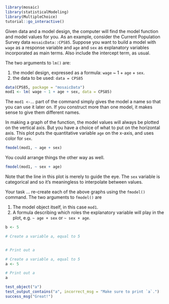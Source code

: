 <!--  Author: Daniel Kaplan -->
<!--  Subject:  -->

```r
library(mosaic)
library(statisticalModeling)
library(MultipleChoice)
tutorial::go_interactive()
```

Given data and a model design, the computer will find the model function and model values for you.  As an example, consider the Current Population Survey  data `mosaicData::CPS85`.  Suppose you want to build a model with `wage` as a response variable and `age` and `sex` as explanatory variables incorporated as main terms.  Also include the intercept term, as usual.

The two arguments to `lm()` are:

#. the model design, expressed as a formula: `wage` ~ 1 + `age` + `sex`.
#. the data to be used: `data = CPS85`  

```r
data(CPS85, package = "mosaicData")
mod1 <- lm( wage ~ 1 + age + sex, data = CPS85)
```




The `mod1 <- `... part of the command simply gives the model a
name so that you can use it later on.  If you construct more than one
model, it makes sense to give them different names. 

In making a graph of the function, the model values will always be plotted on the vertical axis.  But you have a choice of what to put on the horizontal axis.  This plot puts the quantitative variable `age` on the x-axis, and uses color for `sex`.

```r
fmodel(mod1, ~ age + sex)
```

You could arrange things the other way as well.
```r
fmodel(mod1, ~ sex + age)
```

Note that the line in this plot is merely to guide the eye. The `sex` variable is categorical and so it's meaningless to interpolate between values.

Your task ... re-create each of the above graphs using the `fmodel()` command. The two arguments to `fmodel()` are

1. The model object itself, in this case `mod1`.
2. A formula describing which roles the explanatory variable will play in the plot, e.g. `~ age + sex` or `~ sex + age`.

```r
b <- 5
```

```r
# Create a variable a, equal to 5


# Print out a

```

```r
# Create a variable a, equal to 5
a <- 5

# Print out a
a
```

```r
test_object("a")
test_output_contains("a", incorrect_msg = "Make sure to print `a`.")
success_msg("Great!")
```


